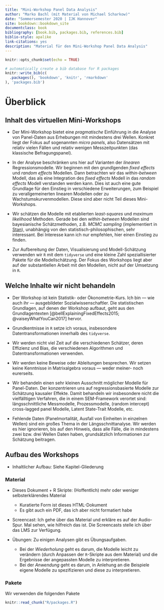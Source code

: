 ```yaml
--- 
title: "Mini-Workshop Panel Data Analysis"
author: "Marko Bachl (mit Material von Michael Scharkow)"
date: "Sommersemester 2020 | IJK Hannover"
site: bookdown::bookdown_site
documentclass: book
bibliography: [book.bib, packages.bib, references.bib]
biblio-style: apalike
link-citations: yes
description: "Material für den Mini-Workshop Panel Data Analysis"
---
```


```r
knitr::opts_chunk$set(echo = TRUE)
```

```r
# automatically create a bib database for R packages
knitr::write_bib(c(
  .packages(), 'bookdown', 'knitr', 'rmarkdown'
), 'packages.bib')
```

# Überblick

## Inhalt des virtuellen Mini-Workshops

* Der Mini-Workshop bietet eine *pragmatische* Einführung in die Analyse von Panel-Daten aus Erhebungen mit mindestens drei Wellen. Konkret liegt der Fokus auf sogenannten *micro panels*, also Datensätzen mit relativ vielen Fällen und relativ wenigen Messzeitpunkten (das klassische Befragungspanel).

* In der Analyse beschränken uns hier auf Varianten der *linearen* Regressionsmodelle. Wir beginnen mit den grundlgenden *fixed effects* und *random effects* Modellen. Dann betrachten wir das *within-between* Modell, das als eine Integration des *fixed effects* Modell in das *random effects* Modell verstanden werden kann. Dies ist auch eine gute Grundlage für den Einstieg in verschiedene Erweiterungen, zum Beispiel zu verallgemeinerten linearen Modellen oder zu Wachstumskurvenmodellen. Diese sind aber nicht Teil dieses Mini-Workshops.

* Wir schätzen die Modelle mit etablierten *least-squares* und *maximum likelihood* Methoden. Gerade bei den *within-between* Modellen sind bayesianische Schätzmethoden, z.B. *MCMC sampling* (implementiert in [Stan](https://mc-stan.org/)), unabhängig von den statistisch-philosophischen, sehr interessant. Bei Interesse kann ich nur empfehlen, hier einen Einstieg zu finden.

* Zur Aufbereitung der Daten, Visualisierung und Modell-Schätzung verwenden wir `R` mit dem `tidyverse` und eine kleine Zahl speziallisierter Pakete für die Modellschätzung. Der Fokus des Workshops liegt aber auf der substantiellen Arbeit mit den Modellen, nicht auf der Umsetzung in `R`.

## Welche Inhalte wir nicht behandeln

* Der Workshop ist kein Statistik- oder Ökonometrie-Kurs. Ich bin --- wie auch ihr --- ausgebildeter Sozialwissenschaftler. Die statistischen Grundlagen, auf denen der Workshop aufbaut, geht aus den Grundlagentexten [@bellExplainingFixedEffects2015; @vaiseyWhatYouCan2017] hervor.

* Grundkentnisse in `R` setze ich voraus, insbesondere Datentransformationen innerhalb des `tidyverse`.

* Wir werden nicht viel Zeit auf die verschiedenen Schätzer, deren Effizienz und Bias, die verschiedenen Algorithmen und Datentransformationen verwenden.

* Wir werden keine Beweise oder Ableitungen besprechen. Wir setzen keine Kenntnisse in Matrixalgebra voraus --- weder meiner- noch eurerseits.

* Wir behandeln einen sehr kleinen Ausschnitt möglicher Modelle für Panel-Daten. Der konzentrieren uns auf regressionsbasierte Modelle zur Schätzung kausaler Effekte. Damit behandeln wir insbesondere nicht die vielfälltigen Verfahren, die in einem SEM-Framework verortet sind: längsschnittliche Messmodelle, Prozessmodelle, (random intercept) cross-lagged panel Modelle, Latent State-Trait Modelle, etc.

* Fehlende Daten (Panelmortalität, Ausfall von Einheiten in einzelnen Wellen) sind ein großes Thema in der Längsschnittanalyse. Wir werden es hier ignorieren, bis auf den Hinweis, dass alle Fälle, die in mindestens zwei bzw. drei Wellen Daten haben, grundsätzlich Informationen zur Schätzung beitragen.

## Aufbau des Workshops

* Inhaltlicher Aufbau: Siehe Kapitel-Gliederung

### Material {-}

* Dieses Dokument + R Skripte: (Hoffentlich) mehr oder weniger selbsterklärendes Material
  * Kuratierte Form ist dieses HTML-Dokument
  * Es gibt auch ein PDF, das ich aber nicht formatiert habe

* Screencast: Ich gehe über das Material und erkläre es auf der Audio-Spur. Mal sehen, wie hilfreich das ist. Die Screencasts stelle ich über das LMS zur Verfügung.

* Übungen: Zu einigen Analysen gibt es Übungsaufgaben.
  * Bei der *Wiederholung* geht es darum, die Modelle leicht zu verändern (durch Anpassen der `R`-Skripte aus dem Material) und die Ergebnisse der angepassten Modelle zu interpretieren.
  * Bei der *Anwendung* geht es darum, in Anlehung an die Beispiele eigene Modelle zu spezifizieren und diese zu interpretieren.


### Pakete {-}

Wir verwenden die folgenden Pakete

```r
knitr::read_chunk("R/packages.R")
```

```r

```

